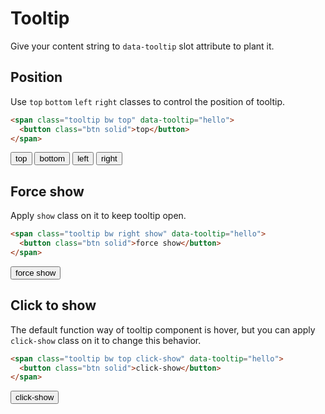 # Tooltip

Give your content string to `data-tooltip` slot attribute to plant it.

## Position

Use `top` `bottom` `left` `right` classes to control the position of tooltip.

```html {1}
<span class="tooltip bw top" data-tooltip="hello">
  <button class="btn solid">top</button>
</span>
```

<div className="grid grid-cols-4 gap-4 place-items-center">
  <span className="tooltip bw top" data-tooltip="hello">
    <button className="btn solid">top</button>
  </span>
  <span className="tooltip success bottom" data-tooltip="hello">
    <button className="btn solid">bottom</button>
  </span>
  <span className="tooltip warn left" data-tooltip="hello">
    <button className="btn solid">left</button>
  </span>
  <span className="tooltip danger right" data-tooltip="hello">
    <button className="btn solid">right</button>
  </span>
</div>

## Force show

Apply `show` class on it to keep tooltip open.

```html
<span class="tooltip bw right show" data-tooltip="hello">
  <button class="btn solid">force show</button>
</span>
```

<span className="tooltip bw right show" data-tooltip="hello">
  <button className="btn solid">force show</button>
</span>

## Click to show

The default function way of tooltip component is hover, but you can apply `click-show` class on it to change this behavior.

```html
<span class="tooltip bw top click-show" data-tooltip="hello">
  <button class="btn solid">click-show</button>
</span>
```

<span className="tooltip bw top click-show" data-tooltip="hello">
  <button className="btn solid">click-show</button>
</span>

